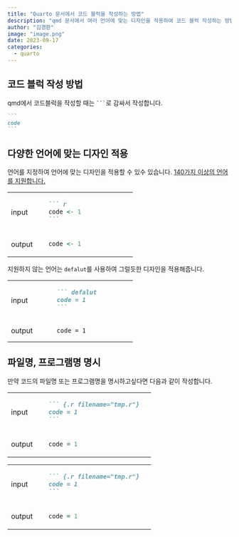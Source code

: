 ```yaml
---
title: "Quarto 문서에서 코드 블럭을 작성하는 방법"
description: "qmd 문서에서 여러 언어에 맞는 디자인을 적용하여 코드 블럭 작성하는 방법입니다."
author: "김경환"
image: "image.png"
date: 2023-09-17
categories:
  - quarto
---
```


## 코드 블럭 작성 방법

qmd에서 코드블럭을 작성할 때는 ```` ``` ````로 감싸서 작성합니다.

```` markdown
```
code
```
````

## 다양한 언어에 맞는 디자인 적용

언어를 지정하여 언어에 맞는 디자인을 적용할 수 있수 있습니다. [140가지 이상의 언어를 지원합니다.](https://github.com/jgm/skylighting/tree/master/skylighting-core/xml)

+----------------+--------------------------------------+
| input          | ```` markdown                        |
|                | ``` r                                |
|                | code <- 1                            |
|                | ```                                  |
|                | ````                                 |
+----------------+--------------------------------------+
| output         | ``` r                                |
|                | code <- 1                            |
|                | ```                                  |
+----------------+--------------------------------------+

지원하지 않는 언어는 `defalut`를 사용하여 그럴듯한 디자인을 적용해줍니다.

+----------------+----------------------------+
| input          | ```` markdown              |
|                | ``` defalut                |
|                | code = 1                   |
|                | ```                        |
|                | ````                       |
+----------------+----------------------------+
| output         | ``` defalut                |
|                | code = 1                   |
|                | ```                        |
+----------------+----------------------------+

## 파일명, 프로그램명 명시

만약 코드의 파일명 또는 프로그램명을 명시하고싶다면 다음과 같이 작성합니다.

+----------------+----------------------------+
| input          | ```` markdown              |
|                | ``` {.r filename="tmp.r"}  |
|                | code = 1                   |
|                | ```                        |
|                | ````                       |
+----------------+----------------------------+
| output         | ``` {.r filename="tmp.r"}  |
|                | code = 1                   |
|                | ```                        |
+----------------+----------------------------+

+----------------+----------------------------+
| input          | ```` markdown              |
|                | ``` {.r filename="tmp.r"}  |
|                | code = 1                   |
|                | ```                        |
|                | ````                       |
+----------------+----------------------------+
| output         | ``` {.r filename="R"}      |
|                | code = 1                   |
|                | ```                        |
+----------------+----------------------------+
